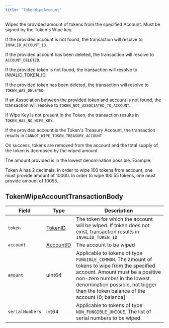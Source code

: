 ---
title: "TokenWipeAccount"
---


Wipes the provided amount of tokens from the specified Account. Must be signed by the Token's Wipe key.

If the provided account is not found, the transaction will resolve to `INVALID_ACCOUNT_ID`.

If the provided account has been deleted, the transaction will resolve to `ACCOUNT_DELETED`.

If the provided token is not found, the transaction will resolve to INVALID\_TOKEN\_ID.

If the provided token has been deleted, the transaction will resolve to `TOKEN_WAS_DELETED`.

If an Association between the provided token and account is not found, the transaction will resolve to `TOKEN_NOT_ASSOCIATED_TO_ACCOUNT`.

If Wipe Key is not present in the Token, the transaction results in `TOKEN_HAS_NO_WIPE_KEY`.

If the provided account is the Token's Treasury Account, the transaction results in `CANNOT_WIPE_TOKEN_TREASURY_ACCOUNT`

On success, tokens are removed from the account and the total supply of the token is decreased by the wiped amount.

The amount provided is in the lowest denomination possible. Example:

Token A has 2 decimals. In order to wipe 100 tokens from account, one must provide amount of 10000. In order to wipe 100.55 tokens, one must provide amount of 10055.

## TokenWipeAccountTransactionBody

| Field           | Type                                                                                       | Description                                                                                                                                                                                                                                           |
| --------------- | ------------------------------------------------------------------------------------------ | ----------------------------------------------------------------------------------------------------------------------------------------------------------------------------------------------------------------------------------------------------- |
| `token`         | [TokenID](/hedera/sdks-and-apis/hedera-api/basic-types/tokenid)     | The token for which the account will be wiped. If token does not exist, transaction results in `INVALID_TOKEN_ID`                                                                                                                                     |
| `account`       | [AccountID](/hedera/sdks-and-apis/hedera-api/basic-types/accountid) | The account to be wiped                                                                                                                                                                                                                               |
| `amount`        | uint64                                                                                     | Applicable to tokens of type `FUNGIBLE_COMMON`. The amount of tokens to wipe from the specified account. Amount must be a positive non-zero number in the lowest denomination possible, not bigger than the token balance of the account (0; balance] |
| `serialNumbers` | int64                                                                                      | Applicable to tokens of type `NON_FUNGIBLE_UNIQUE`. The list of serial numbers to be wiped.                                                                                                                                                           |
